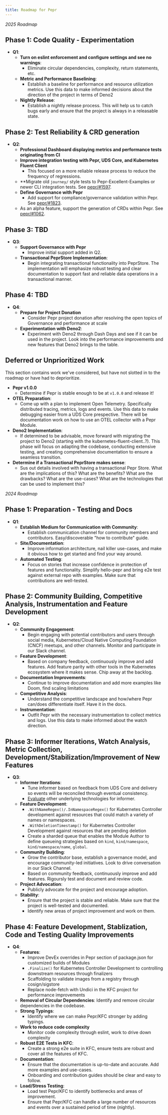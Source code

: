 ```yaml
---
title: Roadmap for Pepr
---
```



_2025 Roadmap_  

## Phase 1: Code Quality - Experimentation

- **Q1**:
  - **Turn on eslint enforcement and configure settings and see no warnings**:
    - Eliminate circular dependencies, complexity, return statements, etc.
  - **Metric and Performance Baselining**:
    - Establish a baseline for performance and resource utilization metrics. Use this data to make informed decisions about the direction of the project in terms of Deno2
  - **Nightly Release**:
    - Establish a nightly release process. This will help us to catch bugs early and ensure that the project is always in a releasable state.

## Phase 2: Test Reliability & CRD generation

- **Q2**:
  - **Professional Dashboard displaying metrics and performance tests originating from CI**
  - **Improve integration testing with Pepr, UDS Core, and Kubernetes Fluent Client**
    - This focused on a more reliable release process to reduce the frequency of regressions.
  - **Migrate old `journey/` style tests to Pepr-Excellent-Examples or newer CLI integration tests. See [pepr/#1597](https://github.com/defenseunicorns/pepr/issues/1597).
  - **Define Governance with Pepr**
    - Add support for compliance/governance validation within Pepr. See [pepr/#1823](https://github.com/defenseunicorns/pepr/issues/1823).
  - As an alpha feature, support the generation of CRDs within Pepr. See [pepr/#1062](https://github.com/defenseunicorns/pepr/issues/1062).

## Phase 3: TBD

- **Q3**:
  - **Support Governance with Pepr**
    - Improve initial support added in Q2.
  - **Transactional PeprStore Implementation**:
    - Begin integrating transactional functionality into PeprStore. The implementation will emphasize robust testing and clear documentation to support fast and reliable data operations in a transactional manner.

## Phase 4: TBD

- **Q4**:
  - **Prepare for Project Donation**
    - Consider Pepr project donation after resolving the open topics of Governance and performance at scale
  - **Experimentation with Deno2**:
    - Experiment with Deno2 through Dash Days and see if it can be used in the project. Look into the performance improvements and new features that Deno2 brings to the table.

## Deferred or Unprioritized Work

This section contains work we've considered, but have not slotted in to the roadmap or have had to deprioritize.

- **Pepr v1.0.0**
  - Determine if Pepr is stable enough to be at `v1.0.0` and release it!
- **OTEL Preparation**:
  - Come up with a plan to implement Open Telemetry. Specifically distributed tracing, metrics, logs and events. Use this data to make debugging easier from a UDS Core prespective. There will be documentation work on how to use an OTEL collector with a Pepr Module.
- **Deno2 Implementation**:
  - If determined to be advisable, move forward with migrating the project to Deno2 (starting with the kubernetes-fluent-client..?). This phase will focus on adapting the codebase, conducting extensive testing, and creating comprehensive documentation to ensure a seamless transition.
- **Determine if a Transactional PeprStore makes sense**:
  - Sus out details involved with having a transactional Pepr Store. What are the implications of this? What are the benefits? What are the drawbacks? What are the use-cases? What are the technologies that can be used to implement this?

_2024 Roadmap_  

## Phase 1: Preparation - Testing and Docs

- **Q1**:
  - **Establish Medium for Communication with Community**:
    - Establish communication channel for community members and contributors. Easy/discoverable "how to contribute" guide.
  - **Site/Documentation**:
    - Improve information architecture, nail killer use-cases, and make it obvious how to get started and find your way around.
  - **Automated Testing**:
    - Focus on stories that increase confidence in protection of features and functionality. Simplify hello-pepr and bring e2e test against external repo with examples. Make sure that contributions are well-tested.

## Phase 2: Community Building, Competitive Analysis, Instrumentation and Feature Development

- **Q2**:
  - **Community Engagement**:
    - Begin engaging with potential contributors and users through social media, Kubernetes/Cloud Native Computing Foundation (CNCF) meetups, and other channels. Monitor and participate in our Slack channel.
  - **Feature Development**:
    - Based on company feedback, continuously improve and add features. Add feature parity with other tools in the Kubernetes ecosystem where it makes sense. Chip away at the backlog.
  - **Documentation Improvements**:
    - Continue to improve documentation and add more examples like Doom, find scaling limitations
  - **Competitive Analysis**:
    - Understand the competitive landscape and how/where Pepr can/does differentiate itself. Have it in the docs.
  - **Instrumentation**:
    - Outfit Pepr with the necessary instrumentation to collect metrics and logs. Use this data to make informed about the watch direction.

## Phase 3: Informer Iterations, Watch Analysis, Metric Collection, Development/Stabilization/Improvement of New Features

- **Q3**:
  - **Informer Iterations**:
    - Tune informer based on feedback from UDS Core and delivery so events will be reconciled through eventual consistency.
    - [Evaluate](https://github.com/defenseunicorns/pepr/blob/main/adr/0015-kfc-watch-undici/) other underlying technologies for informer.
  - **Feature Development**:
    - `.WithNameRegex()/.InNamespaceRegex()` for Kubernetes Controller development against resources that could match a variety of names or namespaces.
    - `.WithDeletionTimestamp()` for Kubernetes Controller Development against resources that are pending deletion
    - Create a sharded queue that enables the Module Author to define queueing strategies based on `kind`, `kind/namespace`, `kind/namespace/name`, `global`.
  - **Community Building**:
    - Grow the contributor base, establish a governance model, and encourage community-led initiatives. Look to drive conversation in our Slack Channel.
    - Based on community feedback, continuously improve and add features. Rigoursly test and document and review code.
  - **Project Advocation**:
    - Publicly advocate for the project and encourage adoption.
  - **Stability**:
    - Ensure that the project is stable and reliable. Make sure that the project is well-tested and documented.
    - Identify new areas of project improvement and work on them.

## Phase 4: Feature Development, Stablization, Code and Testing Quality Improvements

- **Q4**:
  - **Features**:
    - Improve DevEx overrides in Pepr section of package.json for customized builds of Modules
    - `.Finalize()` for Kubernetes Controller Development to controlling downstream resources through finalizers
    - Scaffolding to validate images from a registry through cosign/sigstore
    - Replace node-fetch with Undici in the KFC project for performance improvements
  - **Removal of Circular Dependencies**:
    Identify and remove circular dependencies in the codebase.
  - **Strong Typings**:
    - Identify where we can make Pepr/KFC stronger by adding typings.
  - **Work to reduce code complexity**
    - Monitor code complexity through eslint, work to drive down complexity
  - **Robust E2E Tests in KFC**:
    - Create a strong e2e suite in KFC, ensure tests are robust and cover all the features of KFC.
  - **Documentation**:
    - Ensure that the documentation is up-to-date and accurate. Add more examples and use-cases.
    - Onboarding and contribution guides should be clear and easy to follow.
  - **Load/Stress Testing**:
    - Load test Pepr/KFC to identify bottlenecks and areas of improvement.
    - Ensure that Pepr/KFC can handle a large number of resources and events over a sustained period of time (nightly).
